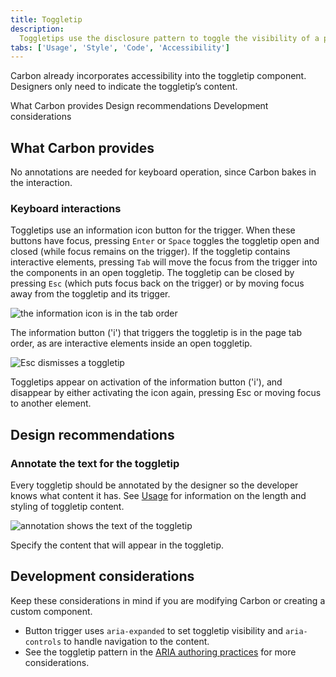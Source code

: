 ```yaml
---
title: Toggletip
description:
  Toggletips use the disclosure pattern to toggle the visibility of a popover. They display additional information upon the click of a UI trigger element and can contain interactive elements.
tabs: ['Usage', 'Style', 'Code', 'Accessibility']
---
```



<PageDescription>

Carbon already incorporates accessibility into the toggletip component. Designers only need to indicate the toggletip’s content.

</PageDescription>

<AnchorLinks>
  <AnchorLink>What Carbon provides</AnchorLink>
  <AnchorLink>Design recommendations</AnchorLink>
  <AnchorLink>Development considerations</AnchorLink>
</AnchorLinks>

## What Carbon provides

No annotations are needed for keyboard operation, since Carbon bakes in the interaction.

### Keyboard interactions

Toggletips use an information icon button for the trigger. When these buttons have focus, pressing `Enter` or `Space` toggles the toggletip open and closed (while focus remains on the trigger). If the toggletip contains interactive elements, pressing `Tab` will move the focus from the trigger into the components in an open toggletip. The toggletip can be closed by pressing `Esc` (which puts focus back on the trigger) or by moving focus away from the toggletip and its trigger.

<Row>
<Column colLg={8}>

![the information icon is in the tab order](images/toggletip-accessibility-1.png)

<Caption>
  The information button ('i') that triggers the toggletip is in the page tab order, as are interactive elements inside an open toggletip.
</Caption>

</Column>
</Row>

<Row>
<Column colLg={8}>

![Esc dismisses a toggletip](images/toggletip-accessibility-2.png)

<Caption>
  Toggletips appear on activation of the information button ('i'), and disappear by either activating the icon again, pressing Esc or moving focus to another element.
</Caption>

</Column>
</Row>

## Design recommendations

### Annotate the text for the toggletip

Every toggletip should be annotated by the designer so the developer knows what content it has. See [Usage](https://carbondesignsystem.com/components/toggletip/usage) for information on the length and styling of toggletip content.

<Row>
<Column colLg={8}>

![annotation shows the text of the toggletip](images/toggletip-accessibility-3.png)

<Caption>Specify the content that will appear in the toggletip.</Caption>

</Column>
</Row>

## Development considerations

Keep these considerations in mind if you are modifying Carbon or creating a
custom component.
- Button trigger uses `aria-expanded` to set toggletip visibility and `aria-controls` to handle navigation to the content.
- See the toggletip pattern in the [ARIA authoring practices](https://w3c.github.io/aria-practices/#toggletip) for more considerations.